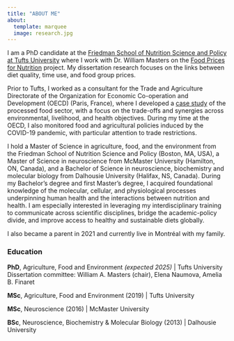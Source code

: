```yaml
---
title: "ABOUT ME"
about: 
  template: marquee
  image: research.jpg
---
```


I am a PhD candidate at the [Friedman School of Nutrition Science and Policy at Tufts University](https://nutrition.tufts.edu) where I work with Dr. William Masters on the [Food Prices for Nutrition](https://sites.tufts.edu/foodpricesfornutrition/) project. My dissertation research focuses on the links between diet quality, time use, and food group prices.

Prior to Tufts, I worked as a consultant for the Trade and Agriculture Directorate of the Organization for Economic Co-operation and Development (OECD) (Paris, France), where I developed a [case study](https://www.oecd-ilibrary.org/agriculture-and-food/making-better-policies-for-food-systems_15ae7a3c-en) of the processed food sector, with a focus on the trade-offs and synergies across environmental, livelihood, and health objectives. During my time at the OECD, I also monitored food and agricultural policies induced by the COVID-19 pandemic, with particular attention to trade restrictions.  

I hold a Master of Science in agriculture, food, and the environment from the Friedman School of Nutrition Science and Policy (Boston, MA, USA), a Master of Science in neuroscience from McMaster University (Hamilton, ON, Canada), and a Bachelor of Science in neuroscience, biochemistry and molecular biology from Dalhousie University (Halifax, NS, Canada). During my Bachelor's degree and first Master's degree, I acquired foundational knowledge of the molecular, cellular, and physiological processes underpinning human health and the interactions between nutrition and health. I am especially interested in leveraging my interdisciplinary training to communicate across scientific disciplines, bridge the academic-policy divide, and improve access to healthy and sustainable diets globally.

I also became a parent in 2021 and currently live in Montréal with my family.

### Education

**PhD**, Agriculture, Food and Environment *(expected 2025)* | Tufts University\
Dissertation committee: William A. Masters (chair), Elena Naumova, Amelia B. Finaret

**MSc**, Agriculture, Food and Environment (2019) | Tufts University

**MSc**, Neuroscience (2016) | McMaster University

**BSc**, Neuroscience, Biochemistry & Molecular Biology (2013) | Dalhousie University
